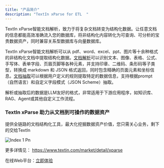 ```yaml
---
title: "产品简介"
description: "TextIn xParse for ETL  "
---
```


TextIn xParse智能文档解析，致力于将复杂文档转变为结构化数据。让任意文档的信息都能高效准确流入您的数据库，将非结构化内容转化为可查询、可分析的宝贵数据资产，同时兼容关系型数据库与向量数据库。

TextIn xParse智能文档解析可以从 pdf、word、excel、ppt、图片等十余种格式的非结构化文档中提取结构化数据。[文档解析](/xparse/parse-quickstart)可以识别文本、图像、表格、公式、手写体、表单字段、页眉页脚等各种元素，并支持印章、二维码、条形码等子类型，转换成 markdown 和 JSON 格式返回，同时包含精确的页面元素和坐标信息。[文档抽取](/xparse/extract-quickstart)可以根据用户定义的规则提取特定的数据信息，支持根据prompt（自然语言）和自定义字段模式（JSON Scheme）抽取。

解析或抽取后的数据是LLM友好的格式，非常适用于下游应用程序，如知识库、RAG、Agent或其他自定义工作流程。

### TextIn xParse 助力从文档到可操作的数据资产

提供全链路的文档结构化工具，最大化挖掘数据资产价值，您只需关心业务，剩下的交给TextIn

![Index 1 Pn](/images/index-1.png)

更多详情见： https://www.textin.com/market/detail/xparse

在线Web平台：[立即体验](https://www.textin.com/console/recognition/robot_markdown?service=pdf_to_markdown)